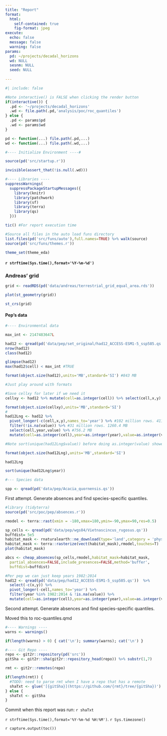 ```yaml
---
title: "Report"
format: 
  html:
    self-contained: true
    fig-format: jpeg
execute: 
  echo: false
  message: false
  warning: false
params:
  pd: ~/projects/decadal_horizons
  wd: NULL
  sesnm: NULL
  seed: NULL
  
---
```


```r
#| include: false

#Note interactive() is FALSE when clicking the render button
if(interactive()) {
  .pd <- '~/projects/decadal_horizons'
  .wd <- file.path(.pd,'analysis/poc/roc_quantiles')
} else {
  .pd <- params$pd
  .wd <- params$wd
}

pd <- function(...) file.path(.pd,...)
wd <- function(...) file.path(.wd,...)

#---- Initialize Environment ----#

source(pd('src/startup.r'))

invisible(assert_that(!is.null(.wd)))

#---- Libraries ----
suppressWarnings(
  suppressPackageStartupMessages({
    library(knitr)
    library(patchwork)
    library(sf)
    library(terra)
    library(qs)
  }))

tic() #For report execution time

#Source all files in the auto load funs directory
list.files(pd('src/funs/auto'),full.names=TRUE) %>% walk(source)
source(pd('src/funs/themes.r'))

theme_set(theme_eda)

```

#### `r strftime(Sys.time(),format='%Y-%m-%d')`

### Andreas' grid

```r

grid <- readRDS(pd('data/andreas/terrestrial_grid_equal_area.rds'))

plot(st_geometry(grid))

st_crs(grid)

```

#### Pep's data

```r

#---- Environmental data

max_int <- 2147483647L

had12 <- qread(pd('data/pep/set_original/had12_ACCESS-ESM1-5_ssp585.qs'))
nrow(had12)
class(had12)

glimpse(had12)
max(had12$cell) < max_int #TRUE

format(object.size(had12),units='MB',standard='SI') #843 MB

#Just play around with formats

#Save cellxy for later if we need it
cellxy <- had12 %>% mutate(cell=as.integer(cell)) %>% select(cell,x,y)

format(object.size(cellxy),units='MB',standard='SI')
#
had12Lng <- had12 %>%
  pivot_longer(-c(cell,x,y),names_to='year') %>% #102 million rows. 4112.6 MB
  filter(!is.na(value)) %>% #31 million rows. 1260.4 MB
  select(cell,year,value) %>% #756.2 MB
  mutate(cell=as.integer(cell),year=as.integer(year),value=as.integer(value)) #378.1 MB

#Note sort(unique(had12Lng$value)) before doing as.integer(value) showed values were 0:12

format(object.size(had12Lng),units='MB',standard='SI')

had12Lng

sort(unique(had12Lng$year))

#--- Species data

spp <- qread(pd('data/pep/Acacia_quornensis.qs'))
```

First attempt. Generate absences and find species-specific quantiles.

```r

#library (tidyterra)
source(pd('src/poc/pep/absences.r'))

rmodel <- terra::rast(xmin = -180,xmax=180,ymin=-90,ymax=90,res=0.5)

sp_cells <- qread(pd('data/pep/wgs84/Vietnascincus_rugosus.qs'))
buffdist= 5e5
habitat_mask <- rnaturalearth::ne_download(type='land',category = 'physical', scale=10,returnclass = 'sf')
habitat_mask <- terra::rasterize(vect(habitat_mask),rmodel,touches=T)
plot(habitat_mask)

abcs <- cheap_absences(sp_cells,rmodel,habitat_mask=habitat_mask,
  partial_absences=FALSE,include_presences=FALSE,method='buffer',
  buffdist=buffdist)

#Per pep we can just keep years 1982:2014
had12 <- qread(pd('data/pep/had12_ACCESS-ESM1-5_ssp585.qs'))  %>%
  select(-c(x,y)) %>%
  pivot_longer(-cell,names_to='year') %>%
  filter(year %in% 1982:2014 & !is.na(value)) %>%
  mutate(cell=as.integer(cell),year=as.integer(year),value=as.integer(value)) #Reduce size in memory


```

Second attempt. Generate absences and find species-specific quantiles.

Moved this to roc-quantiles.qmd

```r

#---- Warnings ----
warns <- warnings()

if(length(warns) > 0) { cat('\n'); summary(warns); cat('\n') }

#---- Git Repo ----
repo <- git2r::repository(pd('src'))
gitSha <- git2r::sha(git2r::repository_head(repo)) %>% substr(1,7)

rmt <- git2r::remotes(repo)

if(length(rmt)) {
  #TODO: need to parse rmt when I have a repo that has a remote
  shaTxt <- glue('[{gitSha}](https://github.com/{rmt}/tree/{gitSha})')
} else {
  shaTxt <- gitSha
}

```

Commit when this report was run: `r shaTxt`

`r strftime(Sys.time(),format='%Y-%m-%d %H:%M')`. `r Sys.timezone()`

`r capture.output(toc())`